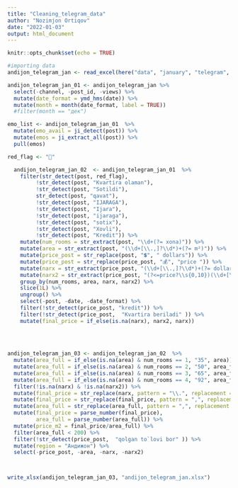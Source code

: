 ```yaml
---
title: "Cleaning_telegram_data"
author: "Nozimjon Ortiqov"
date: "2022-01-03"
output: html_document
---
```


```r
knitr::opts_chunk$set(echo = TRUE)
```


```r
#importing data
andijon_telegram_jan <- read_excel(here("data", "january", "telegram", "andijon.txt_uzbek.xlsx"))
```


```r
andijon_telegram_jan_01 <- andijon_telegram_jan %>% 
  select(-channel, -post_id, -views) %>% 
  mutate(date_format = ymd_hms(date)) %>% 
  mutate(month = month(date_format, label = TRUE)) 
  #filter(month == "дек")
```

```r
emo_list <- andijon_telegram_jan_01  %>% 
  mutate(emo_avail = ji_detect(post)) %>% 
  mutate(emos = ji_extract_all(post)) %>% 
  pull(emos)
```

```r
red_flag <- "🚩"
```


```r

  andijon_telegram_jan_02  <- andijon_telegram_jan_01  %>% 
    filter(str_detect(post, red_flag), 
         !str_detect(post, "Kvartira olaman"),
         !str_detect(post, "Sotildi"), 
         str_detect(post, "qavat"), 
         !str_detect(post, "IJARAGA"),
         !str_detect(post, "Ijara"),
         !str_detect(post, "ijaraga"),
         !str_detect(post, "sotix"),
         !str_detect(post, "Xovli"), 
         !str_detect(post, "Kredit")) %>% 
    mutate(num_rooms = str_extract(post, "\\d+(?= xona)")) %>% 
    mutate(area = str_extract(post, "(\\d+[\\.,]?\\d*)+(?= m²)")) %>% 
    mutate(price_post = str_replace(post, "💲", " dollars")) %>% 
    mutate(price_post = str_replace(price_post, "💰", "price ")) %>% 
    mutate(narx = str_extract(price_post, "(\\d+[\\.,]?\\d*)+(?= dollars)")) %>% 
    mutate(narx2 = str_extract(price_post, "(?<=price?\\s{0,10})(\\d+[\\.,]?\\d*)")) %>% 
    group_by(num_rooms, area, narx, narx2) %>% 
    slice(1L) %>% 
    ungroup() %>% 
    select(-post, -date, -date_format) %>% 
    filter(!str_detect(price_post, "kredit")) %>% 
    filter(!str_detect(price_post,  "Kvartira beriladi️" )) %>%
    mutate(final_price = if_else(is.na(narx), narx2, narx))
             
         
 
```


```r
andijon_telegram_jan_03 <- andijon_telegram_jan_02  %>% 
  mutate(area_full = if_else(is.na(area) & num_rooms == 1, "35", area)) %>% 
  mutate(area_full = if_else(is.na(area) & num_rooms == 2, "50", area_full)) %>%
  mutate(area_full = if_else(is.na(area) & num_rooms == 3, "65", area_full)) %>%
  mutate(area_full = if_else(is.na(area) & num_rooms == 4, "92", area_full)) %>% 
  filter(!is.na(narx) & !is.na(narx2)) %>% 
  mutate(final_price = str_replace(narx, pattern = "\\.", replacement = "")) %>% 
  mutate(final_price = str_replace(final_price, pattern = ",", replacement = "")) %>% 
  mutate(area_full = str_replace(area_full, pattern = ",", replacement = "\\.")) %>% 
  mutate(final_price = parse_number(final_price), 
         area_full = parse_number(area_full)) %>% 
  mutate(price_m2 = final_price/area_full) %>% 
  filter(area_full < 200) %>% 
  filter(!str_detect(price_post,  "qolgan to`lovi bor" )) %>% 
  mutate(region = "Андижон") %>% 
  select(-price_post, -area, -narx, -narx2)



write_xlsx(andijon_telegram_jan_03, "andijon_telegram_jan.xlsx")  
```



